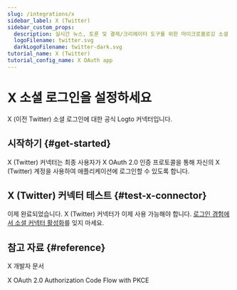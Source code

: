 ```yaml
---
slug: /integrations/x
sidebar_label: X (Twitter)
sidebar_custom_props:
  description: 실시간 뉴스, 토론 및 결제/크리에이터 도구를 위한 마이크로블로깅 소셜 플랫폼.
  logoFilename: twitter.svg
  darkLogoFilename: twitter-dark.svg
tutorial_name: X (Twitter)
tutorial_config_name: X OAuth app
---
```




# X 소셜 로그인을 설정하세요

X (이전 Twitter) 소셜 로그인에 대한 공식 Logto 커넥터입니다.

<GuideTip />

## 시작하기 \{#get-started}

X (Twitter) 커넥터는 최종 사용자가 X OAuth 2.0 인증 프로토콜을 통해 자신의 X (Twitter) 계정을 사용하여 애플리케이션에 로그인할 수 있도록 합니다.

<Integration />

## X (Twitter) 커넥터 테스트 \{#test-x-connector}

이제 완료되었습니다. X (Twitter) 커넥터가 이제 사용 가능해야 합니다. [로그인 경험에서 소셜 커넥터 활성화](/connectors/social-connectors/#enable-social-sign-in)를 잊지 마세요.

## 참고 자료 \{#reference}

<Url href="https://developer.x.com/en/docs">X 개발자 문서</Url>

<Url href="https://developer.x.com/en/docs/authentication/oauth-2-0/authorization-code">
  X OAuth 2.0 Authorization Code Flow with PKCE
</Url>